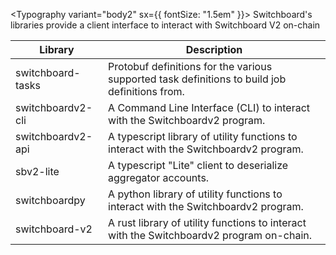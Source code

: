 
<Typography variant="body2" sx={{ fontSize: "1.5em" }}>
  Switchboard's libraries provide a client interface to interact with
  Switchboard V2 on-chain
</Typography>

| Library                                                                                                                                                                       | Description                                                                                    |
| ----------------------------------------------------------------------------------------------------------------------------------------------------------------------------- | ---------------------------------------------------------------------------------------------- |
| <Link className="nowrap" to="/api/tasks"><VscJson className="devicons" fontSize="large" /> switchboard-tasks</Link>                                                           | Protobuf definitions for the various supported task definitions to build job definitions from. |
| <Link className="nowrap" to="/api/cli"><SiPowershell className="devicons" fontSize="large" /> switchboardv2-cli</Link>                                                        | A Command Line Interface (CLI) to interact with the Switchboardv2 program.                     |
| <Link className="nowrap" to="/api/ts" target="_blank"><SiTypescript className="devicons" fontSize="large" /> switchboardv2-api <GoLinkExternal className="devicons" /></Link> | A typescript library of utility functions to interact with the Switchboardv2 program.          |
| <Link className="nowrap" to="/api/ts-lite" target="_blank"><SiTypescript className="devicons" fontSize="large" /> sbv2-lite <GoLinkExternal className="devicons" /></Link>    | A typescript "Lite" client to deserialize aggregator accounts.                                 |
| <Link className="nowrap" to="/api/py" target="_blank"><SiPython className="devicons" fontSize="large" /> switchboardpy <GoLinkExternal className="devicons" /></Link>         | A python library of utility functions to interact with the Switchboardv2 program.              |
| <Link className="nowrap" to="https://docs.rs/switchboard-v2"><SiRust className="devicons" /> switchboard-v2 <GoLinkExternal className="devicons" /></Link>                    | A rust library of utility functions to interact with the Switchboardv2 program on-chain.       |
